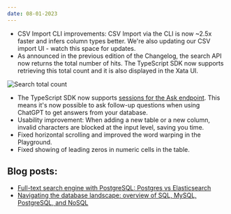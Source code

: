 ```yaml
---
date: 08-01-2023
---
```


- CSV Import CLI improvements: CSV Import via the CLI is now ~2.5x faster and infers column types better. We're also updating our CSV import UI - watch this space for updates.
- As announced in the previous edition of the Changelog, the search API now returns the total number of hits. The TypeScript SDK now supports retrieving this total count and it is also displayed in the Xata UI.
    
![Search total count](https://github.com/xataio/mdx-changelog/raw/main/images/search-total-count.png)
    
- The TypeScript SDK now supports [sessions for the Ask endpoint](https://xata.io/docs/typescript-client/ask#asking-follow-up-questions). This means it's now possible to ask follow-up questions when using ChatGPT to get answers from your database.
- Usability improvement: When adding a new table or a new column, invalid characters are blocked at the input level, saving you time.
- Fixed horizontal scrolling and improved the word warping in the Playground.
- Fixed showing of leading zeros in numeric cells in the table.

## Blog posts:

- [Full-text search engine with PostgreSQL: Postgres vs Elasticsearch](https://xata.io/blog/postgres-full-text-search-postgres-vs-elasticsearch)
- [Navigating the database landscape: overview of SQL, MySQL, PostgreSQL, and NoSQL](https://xata.io/blog/sql-mysql-postgresql-nosql)